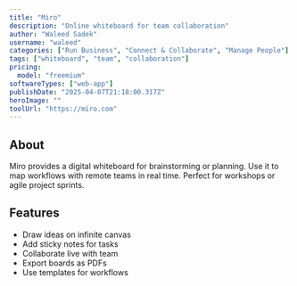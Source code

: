 ---
title: "Miro"
description: "Online whiteboard for team collaboration"
author: "Waleed Sadek"
username: "waleed"
categories: ["Run Business", "Connect & Collaborate", "Manage People"]
tags: ["whiteboard", "team", "collaboration"]
pricing:
  model: "freemium"
softwareTypes: ["web-app"]
publishDate: "2025-04-07T21:18:00.317Z"
heroImage: ""
toolUrl: "https://miro.com"
---
## About
Miro provides a digital whiteboard for brainstorming or planning. Use it to map workflows with remote teams in real time. Perfect for workshops or agile project sprints.

## Features
- Draw ideas on infinite canvas
- Add sticky notes for tasks
- Collaborate live with team
- Export boards as PDFs
- Use templates for workflows